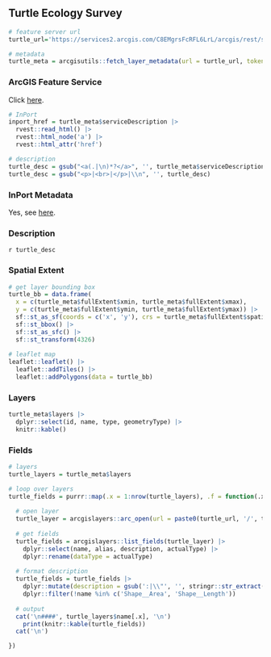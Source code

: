 ## Turtle Ecology Survey

```r
# feature server url
turtle_url='https://services2.arcgis.com/C8EMgrsFcRFL6LrL/arcgis/rest/services/Turtle_Ecology_Survey/FeatureServer'

# metadata
turtle_meta = arcgisutils::fetch_layer_metadata(url = turtle_url, token = token)
```

### ArcGIS Feature Service

Click [here](`r turtle_url`).

```r
# InPort
inport_href = turtle_meta$serviceDescription |>
  rvest::read_html() |>
  rvest::html_node('a') |>
  rvest::html_attr('href')

# description
turtle_desc = gsub("<a(.|\n)*?</a>", '', turtle_meta$serviceDescription)
turtle_desc = gsub("<p>|<br>|</p>|\\n", '', turtle_desc)
```

### InPort Metadata

Yes, see [here](`r inport_href`).

### Description

`r turtle_desc`

### Spatial Extent

```r
# get layer bounding box
turtle_bb = data.frame(
  x = c(turtle_meta$fullExtent$xmin, turtle_meta$fullExtent$xmax), 
  y = c(turtle_meta$fullExtent$ymin, turtle_meta$fullExtent$ymax)) |>
  sf::st_as_sf(coords = c('x', 'y'), crs = turtle_meta$fullExtent$spatialReference$latestWkid) |>
  sf::st_bbox() |>
  sf::st_as_sfc() |>
  sf::st_transform(4326)
  
# leaflet map
leaflet::leaflet() |>
  leaflet::addTiles() |>
  leaflet::addPolygons(data = turtle_bb)
```

### Layers

```r
turtle_meta$layers |>
  dplyr::select(id, name, type, geometryType) |>
  knitr::kable()
```

### Fields

```r
# layers 
turtle_layers = turtle_meta$layers

# loop over layers
turtle_fields = purrr::map(.x = 1:nrow(turtle_layers), .f = function(.x) {
  
  # open layer
  turtle_layer = arcgislayers::arc_open(url = paste0(turtle_url, '/', turtle_layers$id[.x]), token = token)
  
  # get fields
  turtle_fields = arcgislayers::list_fields(turtle_layer) |>
    dplyr::select(name, alias, description, actualType) |>
    dplyr::rename(dataType = actualType)
  
  # format description
  turtle_fields = turtle_fields |>
    dplyr::mutate(description = gsub(':|\\"', '', stringr::str_extract(description, ':\\s*([^,]+)'))) |>
    dplyr::filter(!name %in% c('Shape__Area', 'Shape__Length'))
  
  # output
  cat('\n####', turtle_layers$name[.x], '\n')
    print(knitr::kable(turtle_fields))
  cat('\n')

})

```
